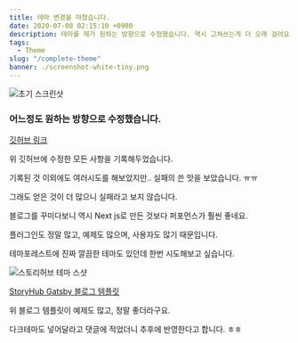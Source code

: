 ```yaml
---
title: 테마 변경을 마쳤습니다.
date: 2020-07-08 02:15:10 +0900
description: 테마를 제가 원하는 방향으로 수정했습니다. 역시 고쳐쓰는게 더 오래 걸려요. ㅎㅎ
tags:
  - Theme
slug: "/complete-theme"
banner: ./screenshot-white-tiny.png
---
```


![초기 스크린샷](./screenshot-white-tiny.png)

### 어느정도 원하는 방향으로 수정했습니다.

<a href="https://github.com/woosungchoi/gatsby-minimal" target="_blank" rel="noopener noreferrer">깃허브 링크</a>


위 깃허브에 수정한 모든 사항을 기록해두었습니다.

기록된 것 이외에도 여러시도를 해보았지만.. 실패의 쓴 맛을 보았습니다. ㅠㅠ

그래도 얻은 것이 더 많으니 실패라고 보지 않습니다.

블로그를 꾸미다보니 역시 Next js로 만든 것보다 퍼포먼스가 훨씬 좋네요.

플러그인도 정말 많고, 예제도 많으며, 사용자도 많기 때문입니다.

테마포레스트에 진짜 깔끔한 테마도 있던데 한번 시도해보고 싶습니다.

![스토리허브 테마 스샷](./storyhub-tiny.png)

<a href="https://themeforest.net/item/storyhub-react-gatsby-blog-template/23897134" target="_blank" rel="noopener noreferrer">StoryHub Gatsby 블로그 템플릿</a>

위 블로그 템플릿이 예제도 많고, 정말 좋더라구요.

다크테마도 넣어달라고 댓글에 적었더니 추후에 반영한다고 합니다. ㅎㅎ